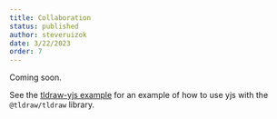 ```yaml
---
title: Collaboration
status: published
author: steveruizok
date: 3/22/2023
order: 7
---
```


Coming soon.

See the [tldraw-yjs example](https://github.com/tldraw/tldraw-yjs-example) for an example of how to use yjs with the `@tldraw/tldraw` library.
